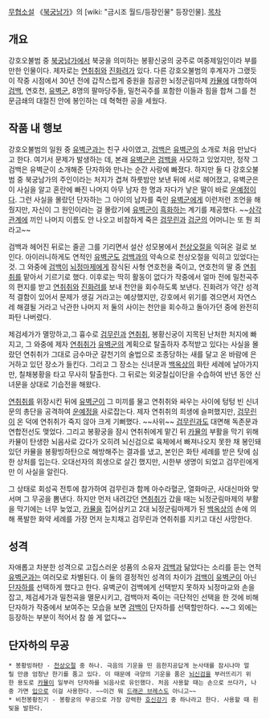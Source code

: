 [[무협소설]] 《[[북궁남가]]》의 [wiki: "금시조 월드/등장인물" 등장인물].
[[목차]]
== 개요 ==
강호오불범 중 [[북궁남가]]에서 북궁을 의미하는 봉황신궁의 궁주로 여중제일인이라 부를만한 인물이다. 제자로는 [[연취취]]와 [[진화려]]가 있다. 다른 강호오불범의 후계자가 그랬듯이 작중 시점에서 30년 전에 갑작스럽게 중원을 침공한 뇌정군림마제 [[카뮬]]에 대항하여 [[검백]], 연호천, [[유벽군]], 8명의 팔마당주들, 밀천곡주를 포함한 이들과 힘을 합쳐 그를 천문금쇄의 대절진 안에 봉인하는 데 혁혁한 공을 세웠다. 

== 작품 내 행보 ==
강호오불범의 일원 중 [[유벽군]]과는 친구 사이였고, [[검백]]은 [[유벽군]]의 소개로 처음 만났다고 한다. 여기서 문제가 발생하는 데, 본래 [[유벽군]]은 [[검백]]을 사모하고 있었지만, 정작 그 검백은 유벽군이 소개해준 단자하와 만나는 순간 사랑에 빠졌다. 하지만 둘 다 강호오불범 중 북궁남가의 주인이라는 처지가 겹쳐 하룻밤만 보낸 뒤에 서로 헤어졌고, 유벽군은 이 사실을 알고 혼란에 빠진 나머지 아무 남자 한 명과 자다가 낳은 딸이 바로 [[운예정]]이다. 그런 사실을 몰랐던 단자하는 그 아이의 남자를 죽인 [[유벽군]]에게 이런저런 조언을 해줬지만, 자신이 그 원인이라는 걸 몰랐기에 [[유벽군]]이 [[흑화]]하는 계기를 제공했다. ~~[[삼각관계]]에 끼인 나머지 이름도 안 나오고 비참하게 죽은 [[검무린]]과 [[검군]]의 어머니는 또 뭔 죄라고~~

검백과 헤어진 뒤로는 줄곧 그를 기리면서 설산 성모봉에서 [[천상오절]]을 익혀온 걸로 보인다. 아이러니하게도 연적인 [[유벽군]]도 [[검백]]과의 약속으로 천상오절을 익히고 있었다는 것. 그 와중에 [[검백]]이 [[뇌정마제]]에게 잠식된 사형 연호천을 죽이고, 연호천의 딸 중 [[연취취]]를 맡아서 기르기로 했다. 이후로는 딱히 활동이 없다가 작중에서 얼마 전에 밀천곡주의 편지를 받고 [[연취취]]와 [[진화려]]를 보내 천안을 회수하도록 보낸다. 진화려가 약간 성격적 결함이 있어서 문제가 생길 거라고는 예상했지만, 강호에서 위기를 겪으면서 자연스레 해결될 거라고 낙관한 나머지 저 둘의 사이는 천안을 회수하고 돌아가던 중에 완전히 파탄 나버렸다.

제검세가가 멸망하고,그 흉수로 [[검무린]]과 [[연취취]], 봉황신궁이 지목된 난처한 처지에 빠지고, 그 와중에 제자 [[연취취]]가 [[유벽군]]의 계획으로 탈출하자 추적받고 있다는 사실을 몰랐던 연취취가 그대로 금수마군 갈천기의 술법으로 조종당하는 새를 달고 온 바람에 은거하고 있던 장소가 들킨다. 그리고 그 장소는 신녀문과 [[백옥상]]의 화탄 세례에 날아가지만, 칠채봉황을 타고 무사히 탈출한다. 그 뒤로는 외궁칠십이단을 수습하여 반년 동안 신녀문을 상대로 기습전을 해왔다.

[[연취취]]를 위장시킨 뒤에 [[유벽군]]이 그 미끼를 물고 연취취와 싸우는 사이에 텅텅 빈 신녀문의 총단을 공격하여 [[운예정]]을 사로잡는다. 제자 연취취의 희생에 슬퍼했지만, [[검무린]]이 온 덕에 연취취가 죽지 않아 크게 기뻐했다. ~~사위~~ [[검무린]]과도 대면해 독존문과 연합전선도 맺었다. 그리고 봉황궁을 잠시 연취취에게 맡긴 뒤 [[카뮬]]의 부활을 막기 위해 카뮬이 탄생한 뇌음사로 갔다가 오히려 뇌신검으로 육체에서 빠져나오지 못한 채 봉인돼있던 카뮬을 봉황빙하탄으로 해방해주는 결과를 냈고, 본인은 화탄 세례를 받은 탓에 심한 상처를 입는다. 오대선자의 희생으로 살긴 했지만, 시한부 생명이 되었고 검무린에게만 이 사실을 알린다. 

그 상태로 회성곡 전투에 참가하여 검무린과 함께 아수라혈군, 열화마군, 사대신마와 맞서며 그 무공을 뽐낸다. 하지만 먼저 내려갔던 [[연취취]]가 갔을 때는 뇌정군림마제의 부활을 막기에는 너무 늦었고, [[카뮬]]을 집어삼키고 2대 뇌정군림마제가 된 [[백옥상]]의 손에 의해 폭발한 화약 세례를 가장 먼저 눈치채고 검무린과 연취취를 지키고 대신 사망한다.

== 성격 ==
자애롭고 차분한 성격으로 고집스러운 성품의 소유자 [[검백]]과 닮았다는 소리를 듣는 연적 [[유벽군]]과는 여러모로 차별된다. 이 둘의 결정적인 성격의 차이가 [[검백]]이 [[유벽군]]이 아닌 [[단자하]]를 선택하게 했다고 한다. 유벽군이 검백에게 선택받지 못하자 뇌정마교와 손을 잡고, 제검세가과 밀천곡을 멸문시키고, 검백마저 죽이는 극단적인 선택을 한 것에 비해 단자하가 작중에서 보여주는 모습을 보면 [[검백]]이 단자하를 선택할만하다. ~~그 외에는 등장하는 부분이 적어서 참 쓸 게 없다~~

== 단자하의 무공 ==
 * 봉황빙하탄 - [[천상오절]] 중 하나. 극음의 기운을 띤 음한지공답게 눈사태를 잠시나마 얼릴 만큼 엄청난 한기를 품고 있다. 이 때문에 극양의 기운을 품은 [[뇌신검]]을 부러뜨리기 위한 용도로 [[카뮬]]이 일부러 단자하를 뇌음사로 유인했다. 처음 사용할 때는 손으로 쓰다가, 나중 가면 [[입]]으로 이걸 사용한다. ~~이건 뭐 [[드래곤 브레스]]도 아니고~~
 * 비천봉황진기 - 봉황궁의 무공으로 가장 강력한 [[호신강기]] 중 하나라고 한다. 사용할 때 흰빛을 발한다.
